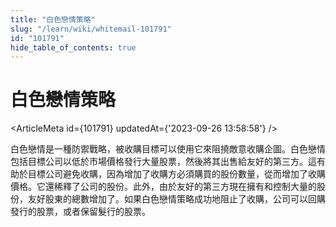 ```yaml
---
title: "白色戀情策略"
slug: "/learn/wiki/whitemail-101791"
id: "101791"
hide_table_of_contents: true
---
```



# 白色戀情策略

<ArticleMeta id={101791} updatedAt={'2023-09-26 13:58:58'} />
<div className='border-solid border-b border-t-0 my-4 border-[var(--ifm-color-gray-300)]' />

白色戀情是一種防禦戰略，被收購目標可以使用它來阻撓敵意收購企圖。白色戀情包括目標公司以低於市場價格發行大量股票，然後將其出售給友好的第三方。這有助於目標公司避免收購，因為增加了收購方必須購買的股份數量，從而增加了收購價格。它還稀釋了公司的股份。此外，由於友好的第三方現在擁有和控制大量的股份，友好股東的總數增加了。如果白色戀情策略成功地阻止了收購，公司可以回購發行的股票，或者保留髮行的股票。
